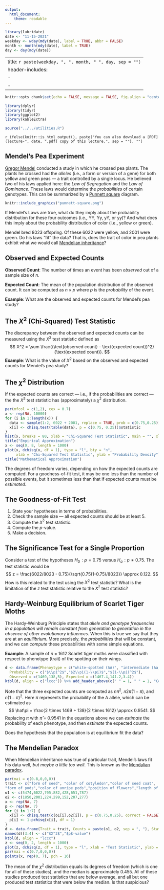```yaml
---
output:
  html_document:
    theme: readable
---
```


```r
library(lubridate)
date <- "11-15-2021"
weekday <- wday(mdy(date), label = TRUE, abbr = FALSE)
month <- month(mdy(date), label = TRUE)
day <- day(mdy(date))
```

---
title: `r paste(weekday, ", ", month, " ", day, sep = "")`
header-includes:
  - \usepackage{array}
  - \usepackage{booktabs}
---

```r
knitr::opts_chunk$set(echo = FALSE, message = FALSE, fig.align = "center", out.width = "100%", fig.width = 9, cache = FALSE, dev = ifelse(knitr::is_html_output(), "png", "pdf"))
```

```r
library(dplyr)
library(tidyr)
library(ggplot2)
library(kableExtra)
```

```r
source("../../utilities.R")
```

`r ifelse(knitr::is_html_output(), paste("You can also download a [PDF](lecture-", date, ".pdf) copy of this lecture.", sep = ""), "")`

## Mendel's Pea Experiment

[Gregor Mendel](https://en.wikipedia.org/wiki/Gregor_Mendel) conducted a study in which he crossed pea plants. The plants he crossed had the *alleles* (i.e., a form or version of a gene) for both yellow and green peas --- a trait controlled by a single locus. He believed two of his laws applied here: the *Law of Segregation* and the *Law of Dominance*. These laws would determine the *probabilities* of certain genotypes. This can be summarized by a [Punnett square](https://en.wikipedia.org/wiki/Punnett_square) diagram.

```r
knitr::include_graphics("punnett-square.png")
```

If Mendel's Laws are true, what do they imply about the probability distribution for these four outcomes (i.e., YY, Yy, yY, or yy)? And what does this imply about the probability distribution of color (i.e., yellow or green).

Mendel bred 8023 offspring. Of these 6022 were yellow, and 2001 were green. Do his laws "fit" the data? That is, does the trait of color in pea plants exhibit what we would call [Mendelian inheritance](https://en.wikipedia.org/wiki/Mendelian_inheritance)? 

\pagebreak

## Observed and Expected Counts

**Observed Count**: The number of times an event has been *observed* out of a sample size of $n$.

**Expected Count**: The mean of the population distribution of the observed count. It can be computed as $n \times p$ where $p$ is the *probability* of the event. 

**Example**: What are the observed and expected counts for Mendel's pea study?

\pagebreak

## The $X^2$ (Chi-Squared) Test Statistic

The discrepancy between the observed and expected counts can be measured using the $X^2$ test statistic defined as
$$
  X^2 = \sum \frac{(\text{observed count} - \text{expected count})^2}{\text{expected count}}.
$$
**Example**: What is the value of $X^2$ based on the observed and expected counts for Mendel's pea study?

\pagebreak

## The $\chi^2$ Distribution

If the expected counts are correct --- i.e., if the probabilities are correct --- the the $X^2$ test statistic has (approximately) a $\chi^2$ distribution. 
```r
par(mfcol = c(1,2), cex = 0.7)
x <- rep(NA, 10000)
for (i in 1:length(x)) {
  data <- sample(1:2, 6022 + 2001, replace = TRUE, prob = c(0.75,0.25))
  x[i] <- chisq.test(table(data), p = c(0.75, 0.25))$statistic
}
hist(x, breaks = 80, xlab = "Chi-Squared Test Statistic", main = "", xlim = c(0,8), ylab = "Frequency")
title("Empirical Approximation")
x <- seq(0, 8, length = 1000)
plot(x, dchisq(x, df = 1), type = "l", bty = "n",
     xlab = "Chi-Squared Test Statistic", ylab = "Probability Density")
title("Mathematical Approximation")
```
The degrees of freedom varies, depending on how the expected counts are computed. For a goodness-of-fit test, it may be one less than the number of possible events, but it sometimes less than that if expected counts must be *estimated*.

\pagebreak

## The Goodness-of-Fit Test

1. State your hypotheses in terms of probabilities.
2. Check the sample size --- all expected counts should be at least 5.
3. Compute the $X^2$ test statistic.
4. Compute the $p$-value.
5. Make a decision.

\pagebreak

## The Significance Test for a Single Proportion

Consider a test of the hypotheses $H_0\!: p = 0.75$ versus $H_a\!: p \neq 0.75$. The test statistic would be 
$$
  z = \frac{6022/8023 - 0.75}{\sqrt{0.75(1-0.75)/8023}} \approx 0.122.
$$
How is this related to the test using the $X^2$ test statistic? What is the limitation of the $z$ test statistic relative to the $X^2$ test statistic? 

\pagebreak

## Hardy-Weinburg Equilibrium of Scarlet Tiger Moths

The Hardy-Weinburg Principle states that *allele and genotype frequencies in a population will remain constant from generation to generation in the absence of other evolutionary influences*. When this is true we say that they are at an *equilibrium*. More precisely, the *probabilities* that will be constant, and we can *compute* these probabilities with some simple equations.  

**Example**: A sample of $n$ = 1612 Scarlet tiger moths were classified with respect to phenotype (trait) of the spotting on their wings.
```r
d <- data.frame(Phenoytype = c("white-spotted (AA)", "intermediate (Aa,aA)", "little spotting (aa)"), 
  Probability = c("$\\pi^2$","$2\\pi(1-\\pi)$","$(1-\\pi)^2$"),
  Observed = c(1469,138,5), Expected = c(1467.4,141.2,3.4))
ktbl(d, align = c("lccc")) %>% add_header_above(c(" " = 1, " " = 1, "Counts" = 2))
```
Note that the three expected counts are computed as $n\pi^2$, $n2\pi(1-\pi)$, and $n(1-\pi)^2$. Here $\pi$ represents the probability of the A allele, which can be estimated as 
$$
  \hat\pi = \frac{2 \times 1469 + 138}{2 \times 1612} \approx 0.9541.
$$
Replacing $\pi$ with $\hat\pi$ = 0.9541 in the equations above we can *estimate* the probability of each phenotype, and then *estimate* the expected counts.

Does the hypothesis that the population is at equilibrium fit the data?

\pagebreak

## The Mendelian Paradox

When Mendelian inheritance was true of particular trait, Mendel's laws fit his data well, *but maybe a little too well*. This is known as the [Mendalian paradox](https://en.wikipedia.org/wiki/Gregor_Mendel#The_Mendelian_Paradox).
```r
par(mai = c(0.8,0,0,0))
trait <- c("form of seed", "color of cotyledon","color of seed coat",
"form of pods","color of unripe pods","position of flowers","length of stem")
o1 <- c(5474,6022,705,882,428,651,787)
o2 <- c(1850,2001,224,299,152,207,277)
x <- rep(NA, 7)
p <- rep(NA, 7)
for (i in 1:7) {
  x[i] <- chisq.test(c(o1[i],o2[i]), p = c(0.75,0.25), correct = FALSE)$statistic
  p[i] <- 1-pchisq(x[i], df = 1)
}
d <- data.frame(Trait = trait, Counts = paste(o1, o2, sep = ", "), Statistic = round(x,2), Pvalue = round(p,2))
names(d)[3:4] <- c("$X^2$","$p$-value")
ktbl(d, align = "lccc")
z <- seq(0, 2, length = 1000)
plot(z, dchisq(z, df = 1), type = "l", xlab = "Test Statistic", ylab = "", yaxt = "n", bty = "n")
par(mai = c(0.7,0,0,0))
points(x, rep(0, 7), pch = 16)
```
The mean of the $\chi^2$ distribution equals its degrees of freedom (which is one for all of these studies), and the median is approximately 0.455. All of these studies produced test statistics that are below average, and all but one produced test statistics that were below the median. Is that suspicious? 
